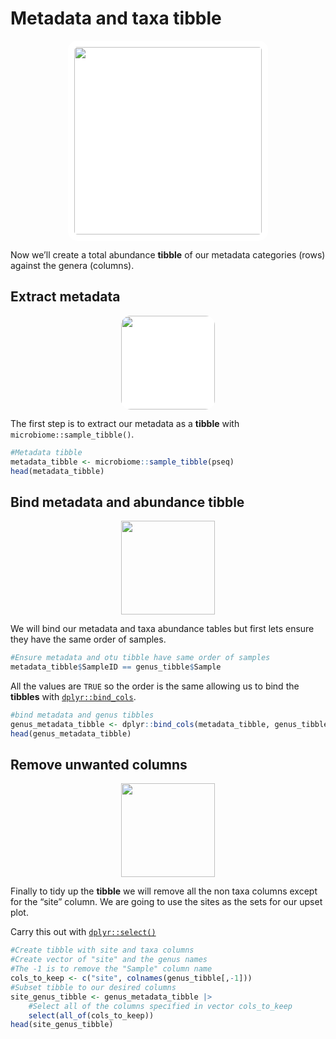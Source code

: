 # Metadata and taxa tibble
<center>
![](images/river_and_branch.png){style="width:300px; background:white; border-radius:15px; border:white solid 10px"}
</center>

Now we'll create a total abundance __tibble__ of our metadata categories (rows) against the genera (columns).

## Extract metadata
<center>
![](images/extract_2.png){style="width:150px; background:white; border-radius:15px"}
</center>

The first step is to extract our metadata as a __tibble__ with `microbiome::sample_tibble()`.

```r
#Metadata tibble
metadata_tibble <- microbiome::sample_tibble(pseq)
head(metadata_tibble)
```

## Bind metadata and abundance tibble
<center>
<p><a href="https://neof-workshops.github.io/Tidyverse/dplyr/bind_tibbles.html">
<img src="/images/dplyr_bind_cols.png" width="150px">
</a></p>
</center>


We will bind our metadata and taxa abundance tables but first lets ensure they have the same order of samples.

```r
#Ensure metadata and otu tibble have same order of samples
metadata_tibble$SampleID == genus_tibble$Sample
```

All the values are `TRUE` so the order is the same allowing us to bind the __tibbles__ with [`dplyr::bind_cols`](https://neof-workshops.github.io/Tidyverse/dplyr/bind_tibbles.html).

```r
#bind metadata and genus tibbles
genus_metadata_tibble <- dplyr::bind_cols(metadata_tibble, genus_tibble)
head(genus_metadata_tibble)
```

## Remove unwanted columns
<center>
<p><a href="https://neof-workshops.github.io/Tidyverse/dplyr/select.html">
<img src="/images/dplyr_select.png" width="150px">
</a></p>
</center>


Finally to tidy up the __tibble__ we will remove all the non taxa columns except for the "site" column.
We are going to use the sites as the sets for our upset plot.

Carry this out with [`dplyr::select()`](https://neof-workshops.github.io/Tidyverse/dplyr/select.html)

```r
#Create tibble with site and taxa columns
#Create vector of "site" and the genus names
#The -1 is to remove the "Sample" column name
cols_to_keep <- c("site", colnames(genus_tibble[,-1]))
#Subset tibble to our desired columns
site_genus_tibble <- genus_metadata_tibble |>
	#Select all of the columns specified in vector cols_to_keep
	select(all_of(cols_to_keep))
head(site_genus_tibble)
```